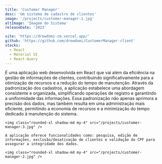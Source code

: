 ```yaml
---
title: 'Customer Manager'
desc: 'Um sistema de cadastro de clientes'
image: '/projects/customer-manager-1.jpg'
altImage: 'Imagem do Sistema'
releaseDate: '2023'

site: 'https://drewdomi-cm.vercel.app/'
github: 'https://github.com/drewdomi/CustomerManager-client'
stacks: 
  - React
  - Material UI
  - React-Query
---
```


É uma aplicação web desenvolvida em React que vai além da eficiência na gestão de informações de clientes, contribuindo significativamente para a otimização de recursos e a redução do tempo de manutenção. Através da padronização dos cadastros, a aplicação estabelece uma abordagem consistente e organizada, simplificando operações de registro e garantindo a uniformidade das informações. Essa padronização não apenas aprimora a precisão dos dados, mas também resulta em uma administração mais eficiente, permitindo a economia de recursos e a minimização do tempo dedicado à manutenção do sistema.

    <img class="rounded-xl shadow-md my-4" src="/projects/customer-manager-3.jpg" />

    A aplicação oferece funcionalidades como: pesquisa, edição de informações, exclusão/desativação de clientes e validação do CPF para assegurar a integridade dos dados.

    <img class="rounded-xl shadow-md my-4" src="/projects/customer-manager-2.jpg" />
